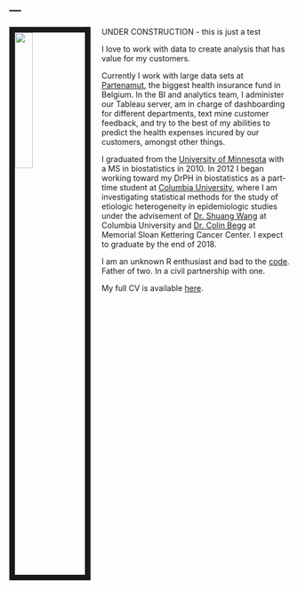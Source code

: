 ---
---

<link rel="stylesheet" href="styles.css" type="text/css">

<img src="images/me.jpg" style="width:25%; border:10px solid; margin-right: 20px" align="left">

UNDER CONSTRUCTION - this is just a test

I love to work with data to create analysis that has value for my customers.

Currently I work with large data sets at [Partenamut](https://www.partenamut.be),  the biggest health insurance fund in Belgium. In the BI and analytics team, I administer our Tableau server, am in charge of dashboarding for different departments, text mine customer feedback, and try to the best of my abilities to predict the health expenses incured by our customers, amongst other things.

I graduated from the [University of Minnesota](http://www.sph.umn.edu/academics/divisions/biostatistics/) with a MS in biostatistics in 2010. In 2012 I began working toward my DrPH in biostatistics as a part-time student at [Columbia University](https://www.mailman.columbia.edu/become-student/departments/biostatistics), where I am investigating statistical methods for the study of etiologic heterogeneity in epidemiologic studies under the advisement of [Dr. Shuang Wang](https://www.mailman.columbia.edu/people/our-faculty/sw2206) at Columbia University and [Dr. Colin Begg](https://www.mskcc.org/profile/colin-begg) at Memorial Sloan Kettering Cancer Center. I expect to graduate by the end of 2018.

I am an unknown R enthusiast and bad to the [code](https://www.youtube.com/watch?v=TSK2jDkQLDg). Father of two. In a civil partnership with one. 

My full CV is available [here](files/Zabor_CV_2017_Q4.pdf).
